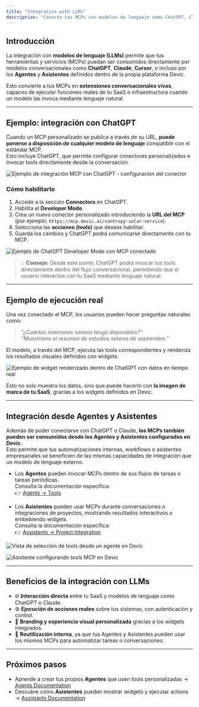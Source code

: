 ```yaml
---
title: "Integration with LLMs"
description: "Conecta tus MCPs con modelos de lenguaje como ChatGPT, Claude o Cursor, y habilita su uso desde agentes y asistentes en Devic."
---
```


## Introducción

La integración con **modelos de lenguaje (LLMs)** permite que tus herramientas y servicios (MCPs) puedan ser consumidos directamente por modelos conversacionales como **ChatGPT**, **Claude**, **Cursor**, o incluso por los **Agentes** y **Asistentes** definidos dentro de la propia plataforma Devic.

Esto convierte a tus MCPs en **extensiones conversacionales vivas**, capaces de ejecutar funciones reales de tu SaaS o infraestructura cuando un modelo las invoca mediante lenguaje natural.

---

## Ejemplo: integración con ChatGPT

Cuando un MCP personalizado se publica a través de su URL, **puede ponerse a disposición de cualquier modelo de lenguaje** compatible con el estándar MCP.  
Esto incluye ChatGPT, que permite configurar conectores personalizados e invocar tools directamente desde la conversación.

![Ejemplo de integración MCP con ChatGPT - configuración del conector](cb6bdf11-b65d-4c72-a7c1-8c86b50fe462.png)

### Cómo habilitarlo
1. Accede a la sección **Connectors** en ChatGPT.  
2. Habilita el **Developer Mode**.  
3. Crea un nuevo conector personalizado introduciendo la **URL del MCP** (por ejemplo: `https://mcp.devic.ai/suntropy-solar-service`).  
4. Selecciona las **acciones (tools)** que deseas habilitar.  
5. Guarda los cambios y ChatGPT podrá comunicarse directamente con tu MCP.

![Ejemplo de ChatGPT Developer Mode con MCP conectado](e4d50582-fa2d-4b86-b004-08c5e4dba499.png)

> 💡 **Consejo:** Desde este punto, ChatGPT podrá invocar tus tools directamente dentro del flujo conversacional, permitiendo que el usuario interactúe con tu SaaS mediante lenguaje natural.

---

## Ejemplo de ejecución real

Una vez conectado el MCP, los usuarios pueden hacer preguntas naturales como:

> _“¿Cuántos inversores solares tengo disponibles?”_  
> _“Muéstrame el resumen de estudios solares de septiembre.”_

El modelo, a través del MCP, ejecuta las tools correspondientes y renderiza los resultados visuales definidos con widgets.

![Ejemplo de widget renderizado dentro de ChatGPT con datos en tiempo real](69b6e2dc-9c22-46a7-b9ea-acb19eeaecc4.png)

Esto no solo muestra los datos, sino que puede hacerlo con **la imagen de marca de tu SaaS**, gracias a los widgets definidos en Devic.

---

## Integración desde Agentes y Asistentes

Además de poder conectarse con ChatGPT o Claude, **los MCPs también pueden ser consumidos desde los Agentes y Asistentes configurados en Devic**.  
Esto permite que tus automatizaciones internas, workflows o asistentes empresariales se beneficien de las mismas capacidades de integración que un modelo de lenguaje externo.

- Los **Agentes** pueden invocar MCPs dentro de sus flujos de tareas o tareas periódicas.  
  Consulta la documentación específica:  
  👉 [Agents → Tools](../agents/tools)

- Los **Asistentes** pueden usar MCPs durante conversaciones o integraciones de proyectos, mostrando resultados interactivos o embebiendo widgets.  
  Consulta la documentación específica:  
  👉 [Assistants → Project Integration](../assistants/project-integration)

![Vista de selección de tools desde un agente en Devic](4c5e144c-3c1d-4f77-a991-4279d788f9b2.png)

![Asistente configurando tools MCP en Devic](596e2c81-a989-43df-be65-8e955e9afada.png)

---

## Beneficios de la integración con LLMs

- 🌐 **Interacción directa** entre tu SaaS y modelos de lenguaje como ChatGPT o Claude.  
- ⚙️ **Ejecución de acciones reales** sobre tus sistemas, con autenticación y control.  
- 🎨 **Branding y experiencia visual personalizada** gracias a los widgets integrados.  
- 🤖 **Reutilización interna**, ya que tus Agentes y Asistentes pueden usar los mismos MCPs para automatizar tareas o conversaciones.

---

## Próximos pasos

- Aprende a crear tus propios **Agentes** que usen tools personalizadas → [Agents Documentation](../agents/overview)  
- Descubre cómo **Asistentes** pueden mostrar widgets y ejecutar actions → [Assistants Documentation](../assistants/overview)

